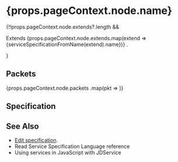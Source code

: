 
<h1>{props.pageContext.node.name}
    <span style={{ marginLeft: "1rem" }}><IDChip id={props.pageContext.node.classIdentifier} /></span>
</h1>
<p><Markdown source={props.pageContext.node.notes.short} /></p>
<Fragment>
{!!props.pageContext.node.extends?.length && 
    <p>
        <span>Extends </span>
    {props.pageContext.node.extends.map(extend => <Link to={`/services/${extend}`}>{serviceSpecificationFromName(extend).name}</Link>)}
    .
    </p>}
</Fragment>

## Packets

<Fragment>
    {props.pageContext.node.packets
        .map(pkt => <PacketSpecification serviceClass={props.pageContext.node.classIdentifier} packetInfo={pkt} />)}
</Fragment>

## Specification

<ServiceSpecificationSource classIdentifier={props.pageContext.node.classIdentifier} />

## See Also

<ul>
    <li><a href={`https://github.com/microsoft/jacdac/tree/master/services/${props.pageContext.node.shortId}.md`}>Edit specification</a>.</li>
    <li>Read <Link to="/spec/service-spec-language">Service Specification Language</Link> reference</li>
    <li>Using services in JavaScript with <Link to={`/clients/web/dom/service`}>JDService</Link></li>
</ul>
